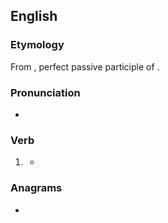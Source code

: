 ==English==

===Etymology===
From {{etyl|la|en}} {{m|la|absorptus}}, perfect passive participle of {{m|la|absorbeō||absorb}}.

===Pronunciation===
* {{a|US}} {{IPA|en|/æbˈsɔɹpt/|/æbˈzɔɹpt/|/əbˈsɔɹpt/|/əbˈzɔɹpt/}}

===Verb===
{{head|en|verb form}}

# {{lb|en|archaic}} {{inflection of|en|absorb||past|part}}
#* {{quote-book|en|passage='''Absorpt''' in care.|author=[[w:Alexander Pope|Alexander Pope]]}}

===Anagrams===
* {{anagrams|en|a=aboprst|Bastrop|barpost|bartops|topbars}}